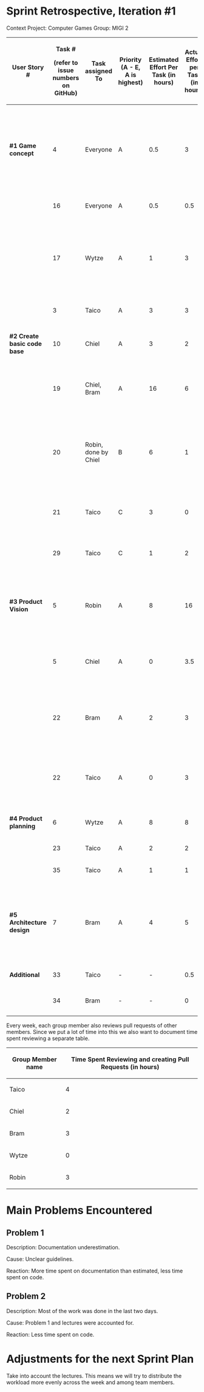 = Sprint Retrospective, Iteration #1 =
Context Project: Computer Games
Group: MIGI 2

{|
! '''User Story #'''
!
'''Task #'''

'''(refer to issue numbers on GitHub)'''
! '''Task assigned To'''
! '''Priority (A - E, A is highest)'''
! '''Estimated Effort Per Task (in hours)'''
! '''Actual Effort per Task (in hours)'''
! '''Done'''
! '''Notes'''
|-
| '''#1 Game concept'''
| 4
| Everyone
| A
| 0.5
| 3
| Yes
| Took more effort than initially anticipated. Game concepts had to be expanded upon before we could make a final decision.
|-
|

| 16
| Everyone
| A
| 0.5
| 0.5
| Yes
| None.
|-
|

| 17
| Wytze
| A
| 1
| 3
| No
| Logo took longer to design than anticipated. Has been completed, but has not been uploaded to GitHub.
|-
|

| 3
| Taico
| A
| 3
| 3
| Yes
| -
|-
| '''#2 Create basic code base'''
| 10
| Chiel
| A
| 3
| 2
| Yes
| Additional research was done during development.
|-
|

| 19
| Chiel, Bram
| A
| 16
| 6
| No
| Completion was not feasible because of problem 1.
|-
|

| 20
| Robin, done by Chiel
| B
| 6
| 1
| No
| Chiel basically had to do this while implementing his basic framework, but has not been uploaded to GitHub.
|-
|

| 21
| Taico
| C
| 3
| 0
| No
| Not feasible because of problem 1.
|-
|

| 29
| Taico
| C
| 1
| 2
| Yes
| Testing was more difficult than anticipated.
|-
| '''#3 Product Vision'''
| 5
| Robin
| A
| 8
| 16
| Yes
| The guidelines were unclear, therefore the literature study was underestimated.
|-
|

| 5
| Chiel
| A
| 0
| 3.5
| Yes
| Helped Robin with the product vision. Took over a small part.
|-
|

| 22
| Bram
| A
| 2
| 3
| Yes
| As the Product Vision itself was more difficult than expected the review was as well.
|-
|

| 22
| Taico
| A
| 0
| 3
| Yes
| As the Product Vision itself was more difficult than expected the review was as well.
|-
| '''#4 Product planning'''
| 6
| Wytze
| A
| 8
| 8
| Yes
| -
|-
|

| 23
| Taico
| A
| 2
| 2
| Yes
| -
|-
|

| 35
| Taico
| A
| 1
| 1
| Yes
| -
|-
| '''#5 Architecture design'''
| 7
| Bram
| A
| 4
| 5
| Yes
| Concept had to be reworked as a result of the pitch on Tuesday. Because of this the initial version had be changed.
|-
| '''Additional'''
| 33
| Taico
| -
| -
| 0.5
| Yes
| Had to be done.
|-
|

| 34
| Bram
| -
| -
| 0
| Yes
| GitHub broke our link.
|}

Every week, each group member also reviews pull requests of other members. Since we put a lot of time into this we also want to document time spent reviewing a separate table.

{|
! '''Group Member name'''
! '''Time Spent Reviewing and creating Pull Requests (in hours)'''
|-
| Taico
| 4
|-
| Chiel
| 2
|-
| Bram
| 3
|-
| Wytze
| 0
|-
| Robin
| 3
|}

= Main Problems Encountered =

== Problem 1 ==

Description: Documentation underestimation.

Cause: Unclear guidelines.

Reaction: More time spent on documentation than estimated, less time spent on code.

== Problem 2 ==

Description: Most of the work was done in the last two days.

Cause: Problem 1 and lectures were accounted for.

Reaction: Less time spent on code.

= Adjustments for the next Sprint Plan =

Take into account the lectures. This means we will try to distribute the workload more evenly across the week and among team members.

